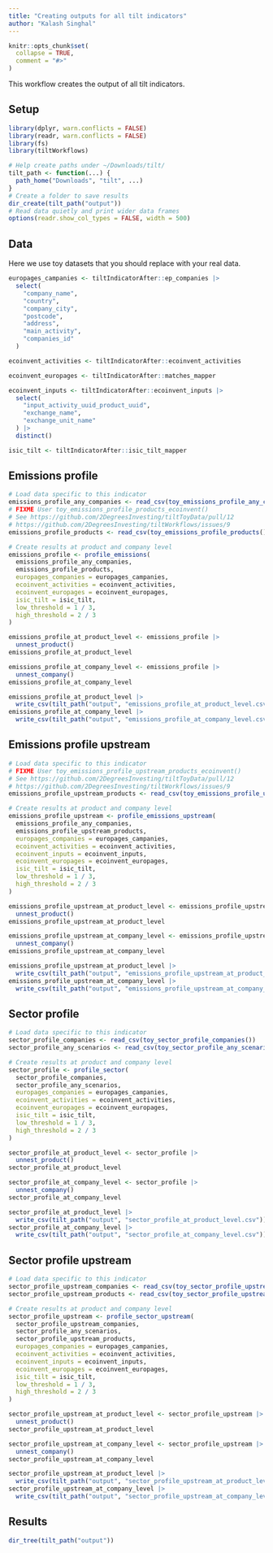 ```yaml
---
title: "Creating outputs for all tilt indicators"
author: "Kalash Singhal"
---
```


```r
knitr::opts_chunk$set(
  collapse = TRUE,
  comment = "#>"
)
```

This workflow creates the output of all tilt indicators.

## Setup

```r
library(dplyr, warn.conflicts = FALSE)
library(readr, warn.conflicts = FALSE)
library(fs)
library(tiltWorkflows)

# Help create paths under ~/Downloads/tilt/
tilt_path <- function(...) {
  path_home("Downloads", "tilt", ...)
}
# Create a folder to save results
dir_create(tilt_path("output"))
# Read data quietly and print wider data frames
options(readr.show_col_types = FALSE, width = 500)
```

## Data

Here we use toy datasets that you should replace with your real data.

```r
europages_campanies <- tiltIndicatorAfter::ep_companies |>
  select(
    "company_name",
    "country",
    "company_city",
    "postcode",
    "address",
    "main_activity",
    "companies_id"
  )

ecoinvent_activities <- tiltIndicatorAfter::ecoinvent_activities

ecoinvent_europages <- tiltIndicatorAfter::matches_mapper

ecoinvent_inputs <- tiltIndicatorAfter::ecoinvent_inputs |>
  select(
    "input_activity_uuid_product_uuid",
    "exchange_name",
    "exchange_unit_name"
  ) |>
  distinct()

isic_tilt <- tiltIndicatorAfter::isic_tilt_mapper
```

## Emissions profile

```r
# Load data specific to this indicator
emissions_profile_any_companies <- read_csv(toy_emissions_profile_any_companies())
# FIXME User toy_emissions_profile_products_ecoinvent()
# See https://github.com/2DegreesInvesting/tiltToyData/pull/12
# https://github.com/2DegreesInvesting/tiltWorkflows/issues/9
emissions_profile_products <- read_csv(toy_emissions_profile_products())

# Create results at product and company level
emissions_profile <- profile_emissions(
  emissions_profile_any_companies,
  emissions_profile_products,
  europages_companies = europages_campanies,
  ecoinvent_activities = ecoinvent_activities,
  ecoinvent_europages = ecoinvent_europages,
  isic_tilt = isic_tilt,
  low_threshold = 1 / 3,
  high_threshold = 2 / 3
)

emissions_profile_at_product_level <- emissions_profile |> 
  unnest_product()
emissions_profile_at_product_level

emissions_profile_at_company_level <- emissions_profile |> 
  unnest_company()
emissions_profile_at_company_level

emissions_profile_at_product_level |>
  write_csv(tilt_path("output", "emissions_profile_at_product_level.csv"))
emissions_profile_at_company_level |>
  write_csv(tilt_path("output", "emissions_profile_at_company_level.csv"))
```

## Emissions profile upstream

```r
# Load data specific to this indicator
# FIXME User toy_emissions_profile_upstream_products_ecoinvent()
# See https://github.com/2DegreesInvesting/tiltToyData/pull/12
# https://github.com/2DegreesInvesting/tiltWorkflows/issues/9
emissions_profile_upstream_products <- read_csv(toy_emissions_profile_upstream_products())

# Create results at product and company level
emissions_profile_upstream <- profile_emissions_upstream(
  emissions_profile_any_companies,
  emissions_profile_upstream_products,
  europages_companies = europages_campanies,
  ecoinvent_activities = ecoinvent_activities,
  ecoinvent_inputs = ecoinvent_inputs,
  ecoinvent_europages = ecoinvent_europages,
  isic_tilt = isic_tilt,
  low_threshold = 1 / 3,
  high_threshold = 2 / 3
)

emissions_profile_upstream_at_product_level <- emissions_profile_upstream |> 
  unnest_product()
emissions_profile_upstream_at_product_level

emissions_profile_upstream_at_company_level <- emissions_profile_upstream |> 
  unnest_company()
emissions_profile_upstream_at_company_level

emissions_profile_upstream_at_product_level |>
  write_csv(tilt_path("output", "emissions_profile_upstream_at_product_level.csv"))
emissions_profile_upstream_at_company_level |>
  write_csv(tilt_path("output", "emissions_profile_upstream_at_company_level.csv"))
```

## Sector profile

```r
# Load data specific to this indicator
sector_profile_companies <- read_csv(toy_sector_profile_companies())
sector_profile_any_scenarios <- read_csv(toy_sector_profile_any_scenarios())

# Create results at product and company level
sector_profile <- profile_sector(
  sector_profile_companies,
  sector_profile_any_scenarios,
  europages_companies = europages_campanies,
  ecoinvent_activities = ecoinvent_activities,
  ecoinvent_europages = ecoinvent_europages,
  isic_tilt = isic_tilt,
  low_threshold = 1 / 3,
  high_threshold = 2 / 3
)

sector_profile_at_product_level <- sector_profile |> 
  unnest_product()
sector_profile_at_product_level

sector_profile_at_company_level <- sector_profile |> 
  unnest_company()
sector_profile_at_company_level

sector_profile_at_product_level |>
  write_csv(tilt_path("output", "sector_profile_at_product_level.csv"))
sector_profile_at_company_level |>
  write_csv(tilt_path("output", "sector_profile_at_company_level.csv"))
```

## Sector profile upstream

```r
# Load data specific to this indicator
sector_profile_upstream_companies <- read_csv(toy_sector_profile_upstream_companies())
sector_profile_upstream_products <- read_csv(toy_sector_profile_upstream_products())

# Create results at product and company level
sector_profile_upstream <- profile_sector_upstream(
  sector_profile_upstream_companies,
  sector_profile_any_scenarios,
  sector_profile_upstream_products,
  europages_companies = europages_campanies,
  ecoinvent_activities = ecoinvent_activities,
  ecoinvent_inputs = ecoinvent_inputs,
  ecoinvent_europages = ecoinvent_europages,
  isic_tilt = isic_tilt,
  low_threshold = 1 / 3,
  high_threshold = 2 / 3
)

sector_profile_upstream_at_product_level <- sector_profile_upstream |> 
  unnest_product()
sector_profile_upstream_at_product_level

sector_profile_upstream_at_company_level <- sector_profile_upstream |> 
  unnest_company()
sector_profile_upstream_at_company_level

sector_profile_upstream_at_product_level |>
  write_csv(tilt_path("output", "sector_profile_upstream_at_product_level.csv"))
sector_profile_upstream_at_company_level |>
  write_csv(tilt_path("output", "sector_profile_upstream_at_company_level.csv"))
```

## Results

```r
dir_tree(tilt_path("output"))
```
